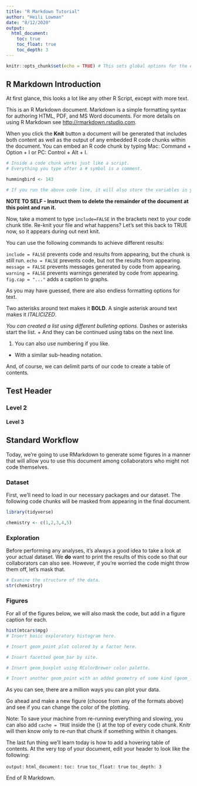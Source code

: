 ```yaml
---
title: "R Markdown Tutorial"
author: "Heili Lowman"
date: "8/12/2020"
output:
  html_document:
    toc: true
    toc_float: true
    toc_depth: 3
---
```


```r
knitr::opts_chunk$set(echo = TRUE) # This sets global options for the entire document.
```

## R Markdown Introduction

At first glance, this looks a lot like any other R Script, except with more text.

This is an R Markdown document. Markdown is a simple formatting syntax for authoring HTML, PDF, and MS Word documents. For more details on using R Markdown see <http://rmarkdown.rstudio.com>.

When you click the **Knit** button a document will be generated that includes both content as well as the output of any embedded R code chunks within the document. You can embed an R code chunk by typing Mac: Command + Option + I or PC: Control + Alt + I.

```r

# Inside a code chunk works just like a script.
# Everything you type after a # symbol is a comment.

hummingbird <- 143

# If you run the above code line, it will also store the variables in your environment.

```

**NOTE TO SELF - Instruct them to delete the remainder of the document at this point and run it.**

Now, take a moment to type `include=FALSE` in the brackets next to your code chunk title. Re-knit your file and what happens?
Let's set this back to TRUE now, so it appears during out next knit.

You can use the following commands to achieve different results:

`include = FALSE` prevents code and results from appearing, but the chunk is still run.
`echo = FALSE` prevents code, but not the results from appearing.
`message = FALSE` prevents messages generated by code from appearing.
`warning = FALSE` prevents warnings generated by code from appearing.
`fig.cap = "..."` adds a caption to graphs.

As you may have guessed, there are also endless formatting options for text.

Two asterisks around text makes it **BOLD**.
A single asterisk around text makes it *ITALICIZED*.

*You can created a list using different bulleting options.
* Dashes or asterisks start the list.
  + And they can be continued using tabs on the next line.
  
(1) You can also use numbering if you like.
  + With a similar sub-heading notation.

And, of course, we can delimit parts of our code to create a table of contents.

## Test Header

### Level 2

#### Level 3

## Standard Workflow

Today, we're going to use RMarkdown to generate some figures in a manner that will allow you to use this document among collaborators who might not code themselves.

### Dataset

First, we'll need to load in our necessary packages and our dataset. The following code chunks will be masked from appearing in the final document. 

```r

library(tidyverse)

```

```r

chemistry <- c(1,2,3,4,5)

```


### Exploration

Before performing any analyses, it's always a good idea to take a look at your actual dataset. We **do** want to print the results of this code so that our collaborators can also see. However, if you're worried the code might throw them off, let's mask that.

```r

# Examine the structure of the data.
str(chemistry)

```


### Figures

For all of the figures below, we will also mask the code, but add in a figure caption for each.

```r

hist(mtcars$mpg)
# Insert basic exploratory histogram here.

```

```r

# Insert geom_point plot colored by a factor here.

```

```r

# Insert facetted geom_bar by site.

```

```r

# Insert geom_boxplot using RColorBrewer color palette.

```

```r

# Insert another geom_point with an added geometry of some kind (geom_line, geom_smooth, etc.).

```

As you can see, there are a million ways you can plot your data.

Go ahead and make a new figure (choose from any of the formats above) and see if you can change the color of the plotting.

Note: To save your machine from re-running everything and slowing, you can also add `cache = TRUE` inside the {} at the top of every code chunk. Knitr will then know only to re-run that chunk if something within it changes.

The last fun thing we'll learn today is how to add a hovering table of contents. At the very top of your document, edit your header to look like the following:

`output:`
  `html_document:`
    `toc: true`
    `toc_float: true`
    `toc_depth: 3`

End of R Markdown.
